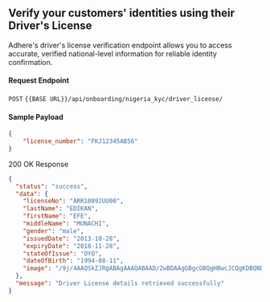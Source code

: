 ## Verify your customers' identities using their Driver's License

Adhere's driver's license verification endpoint allows you to access accurate, verified national-level information for reliable identity confirmation.

#### Request Endpoint

`POST` `{{BASE URL}}/api/onboarding/nigeria_kyc/driver_license/`

#### Sample Payload

```json
{
    "license_number": "FKJ12345AB56"
}
```

200 OK Response

```json
{
  "status": "success",
  "data": {
    "licenseNo": "ARR10892UU00",
    "lastName": "EDIKAN",
    "firstName": "EFE",
    "middleName": "MUNACHI",
    "gender": "male",
    "issuedDate": "2013-10-28",
    "expiryDate": "2018-11-28",
    "stateOfIssue": "OYO",
    "dateOfBirth": "1994-08-11",
    "image": "/9j/4AAQSkZJRgABAgAAAQABAAD/2wBDAAgGBgcGBQgHBwcJCQgKDBQNDAsLDBkSEw8UHRofHh0a\nHBwgJC4nICIsIxwcKDcpLDAxNHwAAK", # base-64
  },
  "message": "Driver License details retrieved successfully"
}

```
